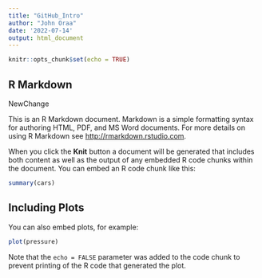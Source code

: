 ```yaml
---
title: "GitHub_Intro"
author: "John Oraa"
date: '2022-07-14'
output: html_document
---
```


```r
knitr::opts_chunk$set(echo = TRUE)
```

## R Markdown

NewChange

This is an R Markdown document. Markdown is a simple formatting syntax for authoring HTML, PDF, and MS Word documents. For more details on using R Markdown see <http://rmarkdown.rstudio.com>.

When you click the **Knit** button a document will be generated that includes both content as well as the output of any embedded R code chunks within the document. You can embed an R code chunk like this:

```r
summary(cars)
```

## Including Plots

You can also embed plots, for example:

```r
plot(pressure)
```

Note that the `echo = FALSE` parameter was added to the code chunk to prevent printing of the R code that generated the plot.
